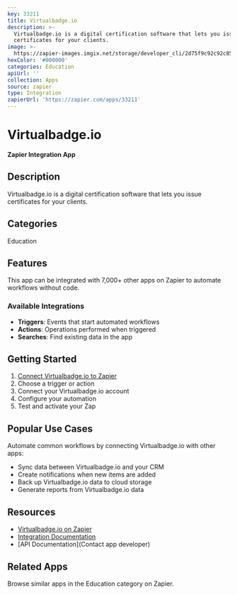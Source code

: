 ```yaml
---
key: 33211
title: Virtualbadge.io
description: >-
  Virtualbadge.io is a digital certification software that lets you issue
  certificates for your clients.
image: >-
  https://zapier-images.imgix.net/storage/developer_cli/2d75f9c92c92c85d44552f26adb92c04.png?auto=format%2Ccompress&ixlib=python-3.0.0&q=50
hexColor: '#000000'
categories: Education
apiUrl: ''
collection: Apps
source: zapier
type: Integration
zapierUrl: 'https://zapier.com/apps/33211'
---
```

# Virtualbadge.io

**Zapier Integration App**

## Description

Virtualbadge.io is a digital certification software that lets you issue certificates for your clients.

## Categories

Education

## Features

This app can be integrated with 7,000+ other apps on Zapier to automate workflows without code.

### Available Integrations

- **Triggers**: Events that start automated workflows
- **Actions**: Operations performed when triggered
- **Searches**: Find existing data in the app

## Getting Started

1. [Connect Virtualbadge.io to Zapier](https://zapier.com/apps/33211)
2. Choose a trigger or action
3. Connect your Virtualbadge.io account
4. Configure your automation
5. Test and activate your Zap

## Popular Use Cases

Automate common workflows by connecting Virtualbadge.io with other apps:

- Sync data between Virtualbadge.io and your CRM
- Create notifications when new items are added
- Back up Virtualbadge.io data to cloud storage
- Generate reports from Virtualbadge.io data

## Resources

- [Virtualbadge.io on Zapier](https://zapier.com/apps/33211)
- [Integration Documentation](https://zapier.com/apps/33211/integrations)
- [API Documentation](Contact app developer)

## Related Apps

Browse similar apps in the Education category on Zapier.

